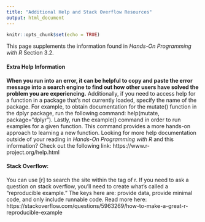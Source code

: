 ```yaml
---
title: "Additional Help and Stack Overflow Resources"
output: html_document
---
```


```r
knitr::opts_chunk$set(echo = TRUE)
```
This page supplements the information found in *Hands-On Programming with R* Section 3.2. 

#### Extra Help Information
**When you run into an error, it can be helpful to copy and paste the error message into a search engine to find out how other users have solved the problem you are experiencing.** Additionally, if you need to access help for a function in a package that’s not currently loaded, specify the name of the package. For example, to obtain documentation for the mutate() function in the dplyr package, run the following command: help(mutate, package="dplyr"). Lastly, run the example() command in order to run examples for a given function. This command provides a more hands-on approach to learning a new function. Looking for more help documentation outside of your reading in *Hands-On Programming with R* and this information? Check out the following link: https://www.r-project.org/help.html

#### Stack Overflow:
You can use [r] to search the site within the tag of r. If you need to ask a question on stack overflow, you’ll need to create what’s called a “reproducible example.” The keys here are: provide data, provide minimal code, and only include runnable code. Read more here: https://stackoverflow.com/questions/5963269/how-to-make-a-great-r-reproducible-example 


